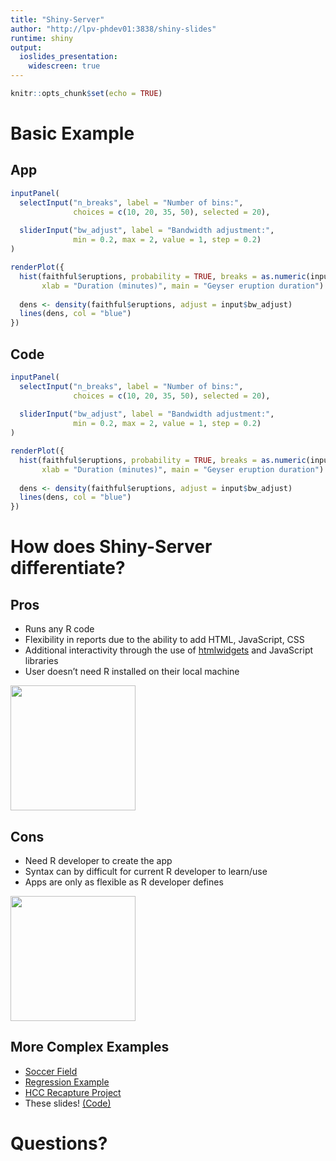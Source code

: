 ```yaml
---
title: "Shiny-Server"
author: "http://lpv-phdev01:3838/shiny-slides"
runtime: shiny
output: 
  ioslides_presentation:
    widescreen: true
---
```

```r
knitr::opts_chunk$set(echo = TRUE)
```

# Basic Example

## App
```r
inputPanel(
  selectInput("n_breaks", label = "Number of bins:",
              choices = c(10, 20, 35, 50), selected = 20),
  
  sliderInput("bw_adjust", label = "Bandwidth adjustment:",
              min = 0.2, max = 2, value = 1, step = 0.2)
)

renderPlot({
  hist(faithful$eruptions, probability = TRUE, breaks = as.numeric(input$n_breaks),
       xlab = "Duration (minutes)", main = "Geyser eruption duration")
  
  dens <- density(faithful$eruptions, adjust = input$bw_adjust)
  lines(dens, col = "blue")
})
```

## Code
```r
inputPanel(
  selectInput("n_breaks", label = "Number of bins:",
              choices = c(10, 20, 35, 50), selected = 20),
  
  sliderInput("bw_adjust", label = "Bandwidth adjustment:",
              min = 0.2, max = 2, value = 1, step = 0.2)
)

renderPlot({
  hist(faithful$eruptions, probability = TRUE, breaks = as.numeric(input$n_breaks),
       xlab = "Duration (minutes)", main = "Geyser eruption duration")
  
  dens <- density(faithful$eruptions, adjust = input$bw_adjust)
  lines(dens, col = "blue")
})
```


# How does Shiny-Server differentiate?

## Pros

- Runs any R code
- Flexibility in reports due to the ability to add HTML, JavaScript, CSS
- Additional interactivity through the use of [htmlwidgets](http://www.htmlwidgets.org/) and JavaScript libraries
- User doesn't need R installed on their local machine

<img src="www/smiley-face.jpg" width="200px" height="200px"></img>

## Cons

- Need R developer to create the app 
- Syntax can by difficult for current R developer to learn/use
- Apps are only as flexible as R developer defines

<img src="www/sad-face.jpg" width="200px" height="200px"></img>

## More Complex Examples
- [Soccer Field](https://byusoccerstats.shinyapps.io/byu-soccer/)
- [Regression Example](http://lpv-phdev01:3838/simp-reg/)
- [HCC Recapture Project](http://lpv-phdev01:3838/hcc-imp/)
- These slides! [(Code)](https://git.co.ihc.com/users/mniels17/repos/shiny-slides/browse)

# Questions?